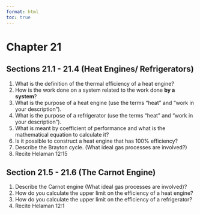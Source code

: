 ```yaml
---
format: html
toc: true
---
```


# Chapter 21  {-}

## Sections 21.1 - 21.4 (Heat Engines/ Refrigerators) {-}
1. What is the definition of the thermal efficiency of a heat engine?
2. How is the work done on a system related to the work done **by a system**?
3. What is the purpose of a heat engine (use the terms "heat" and "work in your description").
4. What is the purpose of a refrigerator (use the terms "heat" and "work in your description").
5. What is meant by coefficient of performance and what is the mathematical equation to calculate it?
6. Is it possible to construct a heat engine that has 100\% efficiency?
7. Describe the Brayton cycle. (What ideal gas processes are involved?)
8. Recite Helaman 12:15

## Section 21.5 - 21.6 (The Carnot Engine) {-}
1. Describe the Carnot engine (What ideal gas processes are involved)?
2. How do you calculate the upper limit on the efficiency of a heat engine?
3. How do you calculate the upper limit on the efficiency of a refrigerator?
4. Recite Helaman 12:1
